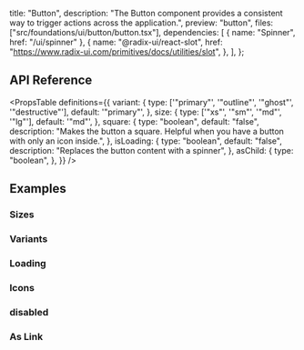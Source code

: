   title: "Button",
  description:
    "The Button component provides a consistent way to trigger actions across the application.",
  preview: "button",
  files: ["src/foundations/ui/button/button.tsx"],
  dependencies: [
    { name: "Spinner", href: "/ui/spinner" },
    {
      name: "@radix-ui/react-slot",
      href: "https://www.radix-ui.com/primitives/docs/utilities/slot",
    },
  ],
};

## API Reference

<PropsTable
  definitions={{
    variant: {
      type: ['"primary"', '"outline"', '"ghost"', '"destructive"'],
      default: '"primary"',
    },
    size: {
      type: ['"xs"', '"sm"', '"md"', '"lg"'],
      default: '"md"',
    },
    square: {
      type: "boolean",
      default: "false",
      description:
        "Makes the button a square. Helpful when you have a button with only an icon inside.",
    },
    isLoading: {
      type: "boolean",
      default: "false",
      description: "Replaces the button content with a spinner",
    },
    asChild: {
      type: "boolean",
    },
  }}
/>

## Examples

### Sizes

<Preview slug="button-sizes" />

### Variants

<Preview slug="button-variants" />

### Loading

<Preview slug="button-loading" />

### Icons

<Preview slug="button-icons" />

### disabled

<Preview slug="button-disabled" />

### As Link

<Preview slug="button-as-link" />

